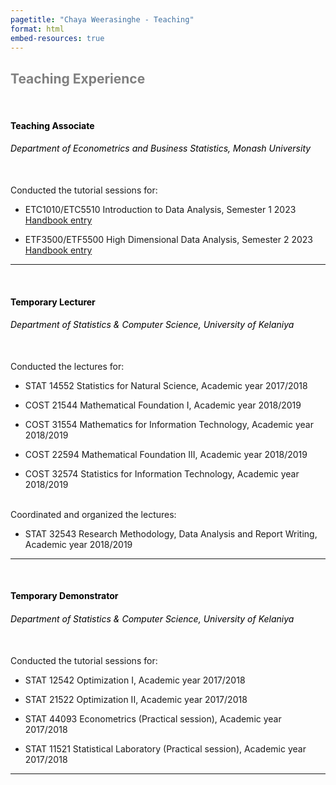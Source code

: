 ```yaml
---
pagetitle: "Chaya Weerasinghe - Teaching"
format: html
embed-resources: true
---
```


## [Teaching Experience]{style="color: grey"}

\

#### Teaching Associate{style="color: black"}

###### Department of Econometrics and Business Statistics, Monash University{style="color: black"}

\
Conducted the tutorial sessions for:

-   ETC1010/ETC5510 Introduction to Data Analysis, Semester 1 2023 <a class="badge rounded-pill badge-blue" href="https://handbook.monash.edu/2024/units/ETC1010">Handbook entry</a>

-   ETF3500/ETF5500 High Dimensional Data Analysis, Semester 2 2023 <a class="badge rounded-pill badge-blue" href="https://handbook.monash.edu/2024/units/ETF3500">Handbook entry</a>

------------------------------------------------------------------------

\

#### Temporary Lecturer{style="color: black"}

###### Department of Statistics & Computer Science, University of Kelaniya{style="color: black"}

\
Conducted the lectures for:

-   STAT 14552 Statistics for Natural Science, Academic year 2017/2018

-   COST 21544 Mathematical Foundation I, Academic year 2018/2019

-   COST 31554 Mathematics for Information Technology, Academic year 2018/2019

-   COST 22594 Mathematical Foundation III, Academic year 2018/2019

-   COST 32574 Statistics for Information Technology, Academic year 2018/2019

\
Coordinated and organized the lectures:

-   STAT 32543 Research Methodology, Data Analysis and Report Writing, Academic year 2018/2019

------------------------------------------------------------------------

\

#### Temporary Demonstrator{style="color: black"}

###### Department of Statistics & Computer Science, University of Kelaniya{style="color: black"}

\
Conducted the tutorial sessions for:

-   STAT 12542 Optimization I, Academic year 2017/2018

-   STAT 21522 Optimization II, Academic year 2017/2018

-   STAT 44093 Econometrics (Practical session), Academic year 2017/2018

-   STAT 11521 Statistical Laboratory (Practical session), Academic year 2017/2018

------------------------------------------------------------------------
